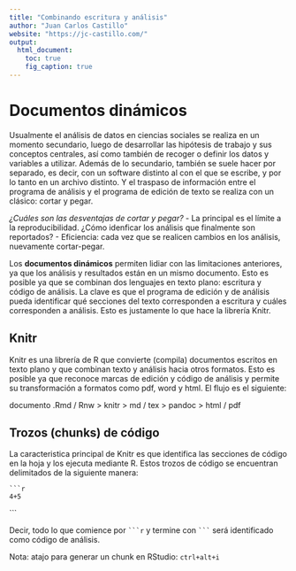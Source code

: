 ```yaml
---
title: "Combinando escritura y análisis"
author: "Juan Carlos Castillo"
website: "https://jc-castillo.com/"
output:
  html_document:
    toc: true
    fig_caption: true
---
```


# Documentos dinámicos

Usualmente el análisis de datos en ciencias sociales se realiza en un momento secundario, luego de desarrollar las hipótesis de trabajo y sus conceptos centrales, así como también de recoger o definir los datos y variables a utilizar. Además de lo secundario, también se suele hacer por separado, es decir, con un software distinto al con el que se escribe, y por lo tanto en un archivo distinto. Y el traspaso de información entre el programa de análisis y el programa de edición de texto se realiza con un clásico: cortar y pegar.

_¿Cuáles son las desventajas de cortar y pegar?_
- La principal es el límite a la reproducibilidad. ¿Cómo idenficar los análisis que finalmente son reportados?
- Eficiencia: cada vez que se realicen cambios en los análisis, nuevamente cortar-pegar.

Los **documentos dinámicos** permiten lidiar con las limitaciones anteriores, ya que los análisis y resultados están en un mismo documento. Esto es posible ya que se combinan dos lenguajes en texto plano: escritura y código de análisis. La clave es que el programa de edición y de análisis pueda identificar qué secciones del texto corresponden a escritura y cuáles corresponden a análisis. Esto es justamente lo que hace la librería Knitr.

## Knitr

Knitr es una librería de R que convierte (compila) documentos escritos en texto plano y que combinan texto y análisis hacia otros formatos. Esto es posible ya que reconoce marcas de edición y código de análisis y permite su transformación a formatos como pdf, word y html. El flujo es el siguiente:

documento .Rmd / Rnw > knitr > md / tex > pandoc > html / pdf

## Trozos (chunks) de código

La caracteristica principal de Knitr es que identifica las secciones de código en la hoja y los ejecuta mediante R. Estos trozos de código se encuentran delimitados de la siguiente manera:

```
```r
4+5
```
```

Decir, todo lo que comience por ` ```r` y termine con ` ``` ` será identificado como código de análisis.

Nota: atajo para generar un chunk en RStudio: `ctrl+alt+i`
